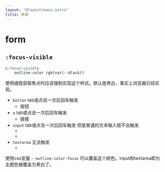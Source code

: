 ```yaml
---
layout: "@layout/main.astro"
title: 表单
---
```



# form

## `:focus-visible`

```sass
&:focus-visible
    outline-color rgb(var(--black))
```

使用键盘获取焦点时应该强制实现这个样式。默认是黑白，事实上浏览器已经实现。

- `button` tab或点击一次后回车触发
    - <T tag="button" class="☘-button">按钮</T>
- `a` tab或点击一次后回车触发
    - <T tag="a" class="☘-link" href="#">链接</T>
- `input` tab或点击一次后回车触发 但是普通的文本输入框不会触发
    - <T tag="input" class="☘-input" title="input" placeholder='请输入' />
    - <Switch id="switch" checked style="vertical-align: middle" />
- `textarea` 无法触发
    - <T tag="textarea" class="☘-textarea ☘-font-mono" title="textarea" placeholder='请输入' style="vertical-align: middle" />

使用css变量 `--outline-color-focus` 可以覆盖这个颜色。input和textarea即为主题色被覆盖为黑白了。


